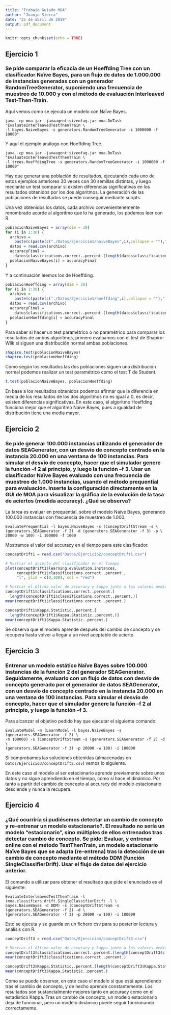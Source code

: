 ```yaml
---
title: "Trabajo Guiado MOA"
author: "Juanjo Sierra"
date: "25 de abril de 2019"
output: pdf_document
---
```


```r
knitr::opts_chunk$set(echo = TRUE)
```

## Ejercicio 1

### Se pide comparar la eficacia de un Hoeffding Tree con un clasificador Naïve Bayes, para un flujo de datos de 1.000.000 de instancias generadas con un generador RandomTreeGenerator, suponiendo una frecuencia de muestreo de 10.000 y con el método de evaluación Interleaved Test-Then-Train.

Aquí vemos como se ejecuta un modelo con Naïve Bayes.

```
java -cp moa.jar -javaagent:sizeofag.jar moa.DoTask "EvaluateInterleavedTestThenTrain \
-l bayes.NaiveBayes -s generators.RandomTreeGenerator -i 1000000 -f 10000"
```

Y aquí el ejemplo análogo con Hoeffding Tree.

```
java -cp moa.jar -javaagent:sizeofag.jar moa.DoTask "EvaluateInterleavedTestThenTrain \
-l trees.HoeffdingTree -s generators.RandomTreeGenerator -i 1000000 -f 10000"
```

Hay que generar una población de resultados, ejecutando cada uno de estos ejemplos anteriores 30 veces con 30 semillas distintas, y luego mediante un test comparar si existen diferencias significativas en los resultados obtenidos por los dos algoritmos. La generación de las poblaciones de resultados se puede conseguir mediante scripts.

Una vez obtenidos los datos, cada archivo convenientenemente renombrado acorde al algoritmo que lo ha generado, los podemos leer con R.

```r
poblacionNaiveBayes = array(dim = 30)
for (i in 1:30) {
  archivo =
    paste(c(paste(c("./Datos/Ejercicio1/naiveBayes",i),collapse = ""),".csv"),collapse="")
  datos = read.csv(archivo)
  accuracyFinal =
    datos$classifications.correct..percent.[length(datos$classifications.correct..percent.)]
  poblacionNaiveBayes[i] = accuracyFinal
}
```

Y a continuación leemos los de Hoeffding.

```r
poblacionHoeffding = array(dim = 30)
for (i in 1:30) {
  archivo =
    paste(c(paste(c("./Datos/Ejercicio1/hoeffding",i),collapse = ""),".csv"),collapse="")
  datos = read.csv(archivo)
  accuracyFinal =
    datos$classifications.correct..percent.[length(datos$classifications.correct..percent.)]
  poblacionHoeffding[i] = accuracyFinal
}
```

Para saber si hacer un test paramétrico o no paramétrico para comparar los resultados de ambos algoritmos, primero evaluamos con el test de Shapiro-Wilk si siguen una distribución normal ambas poblaciones.

```r
shapiro.test(poblacionNaiveBayes)
shapiro.test(poblacionHoeffding)
```

Como según los resultados las dos poblaciones siguen una distribución normal podemos realizar un test paramétrico como el test T de Student.

```r
t.test(poblacionNaiveBayes, poblacionHoeffding)
```

En base a los resultados obtenidos podemos afirmar que la diferencia en media de los resultados de los dos algoritmos no es igual a 0, es decir, existen diferencias significativas. En este caso, el algoritmo Hoeffding funciona mejor que el algoritmo Naïve Bayes, pues a igualdad de distribución tiene una media mayor.

## Ejercicio 2

### Se pide generar 100.000 instancias utilizando el generador de datos SEAGenerator, con un desvío de concepto centrado en la instancia 20.000 en una ventana de 100 instancias. Para simular el desvío de concepto, hacer que el simulador genere la función –f 2 al principio, y luego la función –f 3. Usar un clasificador Naïve Bayes evaluado con una frecuencia de muestreo de 1.000 instancias, usando el método prequential para evaluación. Inserte la configuración directamente en la GUI de MOA para visualizar la gráfica de la evolución de la tasa de aciertos (medida accuracy). ¿Qué se observa?

La tarea es evaluar en prequential, sobre el modelo Naïve Bayes, generando 100.000 instancias con frecuencia de muestreo de 1.000.

```
EvaluatePrequential -l bayes.NaiveBayes -s (ConceptDriftStream -s \
(generators.SEAGenerator -f 2) -d (generators.SEAGenerator -f 3) -p \
20000 -w 100) -i 100000 -f 1000
```

Mostramos el valor del accuracy en el tiempo para este clasificador.

```r
conceptDrift1 = read.csv("Datos/Ejercicio2/conceptDrift1.csv")

# Mostrar el acierto del clasificador en el tiempo
plot(conceptDrift1$learning.evaluation.instances,
     conceptDrift1$classifications.correct..percent.,
     "l", ylim = c(0,100), col = "red")

# Mostrar el último valor de accuracy y kappa junto a los valores medios
conceptDrift1$classifications.correct..percent.[
  length(conceptDrift1$classifications.correct..percent.)]
mean(conceptDrift1$classifications.correct..percent.)

conceptDrift1$Kappa.Statistic..percent.[
  length(conceptDrift1$Kappa.Statistic..percent.)]
mean(conceptDrift1$Kappa.Statistic..percent.)
```

Se observa que el modelo aprende después del cambio de concepto y se recupera hasta volver a llegar a un nivel aceptable de acierto.

## Ejercicio 3

### Entrenar un modelo estático Naïve Bayes sobre 100.000 instancias de la función 2 del generador SEAGenerator. Seguidamente, evaluarlo con un flujo de datos con desvío de concepto generado por el generador de datos SEAGenerator, con un desvío de concepto centrado en la instancia 20.000 en una ventana de 100 instancias. Para simular el desvío de concepto, hacer que el simulador genere la función –f 2 al principio, y luego la función –f 3.

Para alcanzar el objetivo pedido hay que ejecutar el siguiente comando:

```
EvaluateModel -m (LearnModel -l bayes.NaiveBayes -s (generators.SEAGenerator -f 2) \
-m 100000) -s (ConceptDriftStream -s (generators.SEAGenerator -f 2) -d \
(generators.SEAGenerator -f 3) -p 20000 -w 100) -i 100000
```

Si comprobamos las soluciones obtenidas (almacenadas en `Datos/Ejercicio3/conceptDrift2.csv`) vemos lo siguiente.

\includegraphics{Datos/Ejercicio3/ejercicio3}

En este caso el modelo al ser estacionario aprende previamente sobre unos datos y no sigue aprendiendo en el tiempo, como sí hace el dinámico. Por tanto a partir del cambio de concepto al accuracy del modelo estacionario desciende y nunca la recupera.

## Ejercicio 4

### ¿Qué ocurriría si pudiésemos detectar un cambio de concepto y re-entrenar un modelo estacionario?. El resultado no sería un modelo “estacionario”, sino múltiples de ellos entrenados tras detectar cambio de concepto. Se pide: Evaluar, y entrenar online con el método TestThenTrain, un modelo estacionario Naïve Bayes que se adapta (re-entrena) tras la detección de un cambio de concepto mediante el método DDM (función SingleClassifierDrift). Usar el flujo de datos del ejercicio anterior.

El comando a utilizar para obtener el resultado que pide el enunciado es el siguiente:

```
EvaluateInterleavedTestThenTrain -l (moa.classifiers.drift.SingleClassifierDrift -l \
bayes.NaiveBayes -d DDM) -s (ConceptDriftStream -s (generators.SEAGenerator -f 2) -d \
(generators.SEAGenerator -f 3) -p 20000 -w 100) -i 100000
```

Esto se ejecuta y se guarda en un fichero csv para su posterior lectura y análisis con R.

```r
conceptDrift3 = read.csv("Datos/Ejercicio4/conceptDrift3.csv")

# Mostrar el último valor de accuracy y kappa junto a los valores medios
conceptDrift3$classifications.correct..percent.[length(conceptDrift3$classifications.correct..percent.)]
mean(conceptDrift3$classifications.correct..percent.)

conceptDrift3$Kappa.Statistic..percent.[length(conceptDrift3$Kappa.Statistic..percent.)]
mean(conceptDrift3$Kappa.Statistic..percent.)
```

Como se puede observar, en este caso el modelo sí que está aprendiendo tras el cambio de concepto, y de hecho aprende constantemente. Los resultados son sustancialmente mejores tanto en accuracy como en el estadístico Kappa. Tras un cambio de concepto, un modelo estacionario deja de funcionar, pero un modelo dinámico puede seguir funcionando correctamente.
